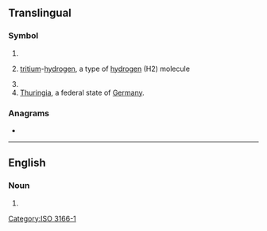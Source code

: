 {{also|th|Th|'th|-th|th'|.th|th-|Appendix:Variations of "th"}}
==Translingual==

===Symbol===
{{head|mul|symbol}}

# {{SI-unit-abb|tera|henry|[[electrical inductance]]}}
# {{lb|mul|chemistry}} [[tritium]]-[[hydrogen]], a type of [[hydrogen]] (H2) molecule
# {{n-g|The [[ISO]] 3166-1 two-letter (alpha-2) code for [[Thailand]].}}
# [[Thuringia]], a federal state of [[Germany]].

===Anagrams===
* {{l|mul|HT}}

----

==English==

===Noun===
{{en-noun|-}}

# {{init of|en|time-hopping}}

[[Category:ISO 3166-1]]